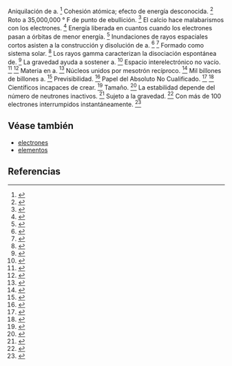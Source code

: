 Aniquilación de a. <ref>{{lib|LU|41|7|4}}</ref> Cohesión atómica; efecto de energía desconocida. <ref>{{lib|LU|42|8}}</ref> Roto a 35,000,000 ° F de punto de ebullición. <ref>{{lib|LU|41|7|12}}</ref> El calcio hace malabarismos con los electrones. <ref>{{lib|LU|41|6|3-4}}</ref> Energía liberada en cuantos cuando los electrones pasan a órbitas de menor energía. <ref>{{lib|LU|42|5|6}}</ref> Inundaciones de rayos espaciales cortos asisten a la construcción y disolución de a. <ref>{{lib|LU|42|5,5}}</ref> <ref>{{lib|LU|58|3,1}}</ref> Formado como sistema solar. <ref>{{lib|LU|42|7|1-2}}</ref> Los rayos gamma caracterizan la disociación espontánea de. <ref>{{lib|LU|42|5|1,7}}</ref> La gravedad ayuda a sostener a. <ref>{{lib|LU|42|8|1}}</ref> Espacio interelectrónico no vacío. <ref>{{lib|LU|42|5|16}}</ref> <ref>{{lib|LU|42|8|1-2}}</ref> Materia en a. <ref>{{lib|LU|42|7}}</ref> Núcleos unidos por mesotrón recíproco. <ref>{{lib|LU|42|8|3-7}}</ref> Mil billones de billones a. <ref>{{lib|LU|41|7|13}}</ref> Previsibilidad. <ref>{{lib|LU|42|7|10}}</ref> Papel del Absoluto No Cualificado. <ref>{{lib|LU|42|7|10}}</ref> <ref>{{lib|LU|42|8|2}}</ref> Científicos incapaces de crear. <ref>{{lib|LU|42|1|4}}</ref> Tamaño. <ref>{{lib|LU|42|6|7}}</ref> La estabilidad depende del número de neutrones inactivos. <ref>{{lib|LU|42|7|6}}</ref> Sujeto a la gravedad. <ref>{{lib|LU|41|9|2}}</ref> Con más de 100 electrones interrumpidos instantáneamente. <ref>{{lib|LU|42|7|7}}</ref> 

== Véase también ==

* [[electrones]]
* [[elementos]]


== Referencias ==

<references />
